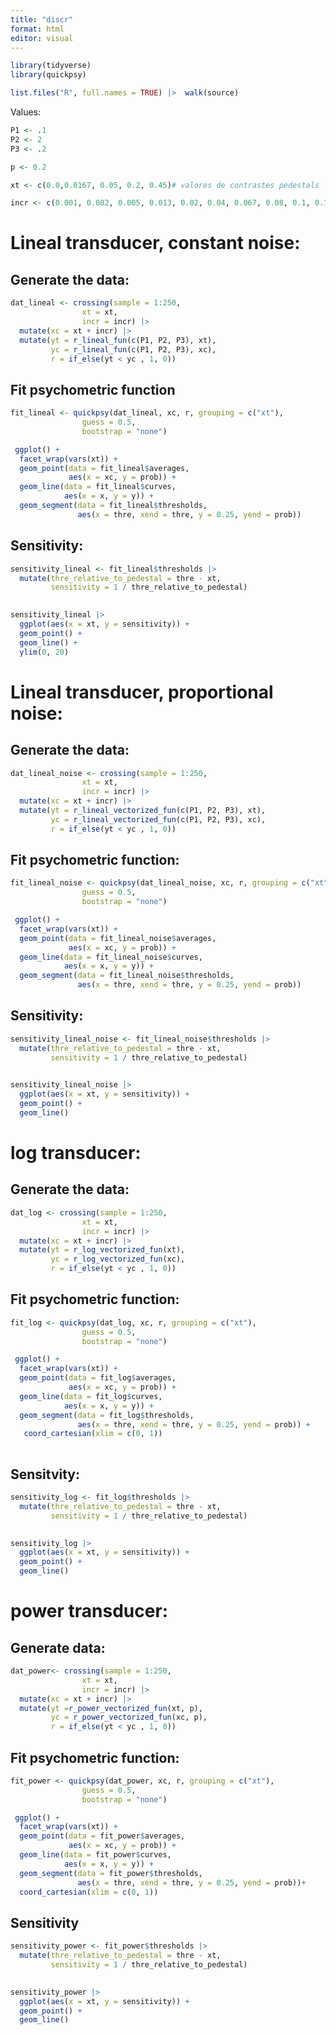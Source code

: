 ```yaml
---
title: "discr"
format: html
editor: visual
---
```


```r
library(tidyverse)
library(quickpsy)

list.files("R", full.names = TRUE) |>  walk(source)

```

Values:

```r

P1 <- .1
P2 <- 2
P3 <- .2

p <- 0.2
```

```r
xt <- c(0.0,0.0167, 0.05, 0.2, 0.45)# valores de contrastes pedestals

incr <- c(0.001, 0.002, 0.005, 0.013, 0.02, 0.04, 0.067, 0.08, 0.1, 0.17, 0.23, 0.31, 0.5)# lo que le sumo al pedestal

```

# Lineal transducer, constant noise:

## Generate the data:

```r
dat_lineal <- crossing(sample = 1:250, 
                xt = xt, 
                incr = incr) |> 
  mutate(xc = xt + incr) |> 
  mutate(yt = r_lineal_fun(c(P1, P2, P3), xt), 
         yc = r_lineal_fun(c(P1, P2, P3), xc),
         r = if_else(yt < yc , 1, 0))
```

## Fit psychometric function

```r
fit_lineal <- quickpsy(dat_lineal, xc, r, grouping = c("xt"), 
                guess = 0.5,
                bootstrap = "none")
```

```r
 ggplot() +
  facet_wrap(vars(xt)) +
  geom_point(data = fit_lineal$averages, 
             aes(x = xc, y = prob)) + 
  geom_line(data = fit_lineal$curves, 
            aes(x = x, y = y)) +
  geom_segment(data = fit_lineal$thresholds, 
               aes(x = thre, xend = thre, y = 0.25, yend = prob))
```

## Sensitivity:

```r
sensitivity_lineal <- fit_lineal$thresholds |> 
  mutate(thre_relative_to_pedestal = thre - xt, 
         sensitivity = 1 / thre_relative_to_pedestal)
  

sensitivity_lineal |> 
  ggplot(aes(x = xt, y = sensitivity)) +
  geom_point() +
  geom_line() + 
  ylim(0, 20)
```

# Lineal transducer, proportional noise:

## Generate the data:

```r
dat_lineal_noise <- crossing(sample = 1:250, 
                xt = xt, 
                incr = incr) |> 
  mutate(xc = xt + incr) |> 
  mutate(yt = r_lineal_vectorized_fun(c(P1, P2, P3), xt), 
         yc = r_lineal_vectorized_fun(c(P1, P2, P3), xc),
         r = if_else(yt < yc , 1, 0))
```

## Fit psychometric function:

```r
fit_lineal_noise <- quickpsy(dat_lineal_noise, xc, r, grouping = c("xt"), 
                guess = 0.5,
                bootstrap = "none")
```

```r
 ggplot() +
  facet_wrap(vars(xt)) +
  geom_point(data = fit_lineal_noise$averages, 
             aes(x = xc, y = prob)) + 
  geom_line(data = fit_lineal_noise$curves, 
            aes(x = x, y = y)) +
  geom_segment(data = fit_lineal_noise$thresholds, 
               aes(x = thre, xend = thre, y = 0.25, yend = prob))
```

## Sensitivity:

```r
sensitivity_lineal_noise <- fit_lineal_noise$thresholds |> 
  mutate(thre_relative_to_pedestal = thre - xt, 
         sensitivity = 1 / thre_relative_to_pedestal)
  

sensitivity_lineal_noise |> 
  ggplot(aes(x = xt, y = sensitivity)) +
  geom_point() +
  geom_line() 
```

# log transducer:

## Generate the data:

```r
dat_log <- crossing(sample = 1:250, 
                xt = xt, 
                incr = incr) |> 
  mutate(xc = xt + incr) |> 
  mutate(yt = r_log_vectorized_fun(xt), 
         yc = r_log_vectorized_fun(xc),
         r = if_else(yt < yc , 1, 0))
```

## Fit psychometric function:

```r
fit_log <- quickpsy(dat_log, xc, r, grouping = c("xt"), 
                guess = 0.5,
                bootstrap = "none")
```

```r

 ggplot() +
  facet_wrap(vars(xt)) +
  geom_point(data = fit_log$averages, 
             aes(x = xc, y = prob)) + 
  geom_line(data = fit_log$curves, 
            aes(x = x, y = y)) +
  geom_segment(data = fit_log$thresholds, 
               aes(x = thre, xend = thre, y = 0.25, yend = prob)) +
   coord_cartesian(xlim = c(0, 1))
 
```

## Sensitvity:

```r
sensitivity_log <- fit_log$thresholds |> 
  mutate(thre_relative_to_pedestal = thre - xt, 
         sensitivity = 1 / thre_relative_to_pedestal)
  

sensitivity_log |> 
  ggplot(aes(x = xt, y = sensitivity)) +
  geom_point() +
  geom_line()
```

# power transducer:

## Generate data:

```r
dat_power<- crossing(sample = 1:250, 
                xt = xt, 
                incr = incr) |> 
  mutate(xc = xt + incr) |> 
  mutate(yt =r_power_vectorized_fun(xt, p), 
         yc = r_power_vectorized_fun(xc, p),
         r = if_else(yt < yc , 1, 0))
```

## Fit psychometric function:

```r
fit_power <- quickpsy(dat_power, xc, r, grouping = c("xt"), 
                guess = 0.5,
                bootstrap = "none")
```

```r
 ggplot() +
  facet_wrap(vars(xt)) +
  geom_point(data = fit_power$averages, 
             aes(x = xc, y = prob)) + 
  geom_line(data = fit_power$curves, 
            aes(x = x, y = y)) +
  geom_segment(data = fit_power$thresholds, 
               aes(x = thre, xend = thre, y = 0.25, yend = prob))+
  coord_cartesian(xlim = c(0, 1))
```

## Sensitivity

```r
sensitivity_power <- fit_power$thresholds |> 
  mutate(thre_relative_to_pedestal = thre - xt, 
         sensitivity = 1 / thre_relative_to_pedestal)
  

sensitivity_power |> 
  ggplot(aes(x = xt, y = sensitivity)) +
  geom_point() +
  geom_line() 

```
